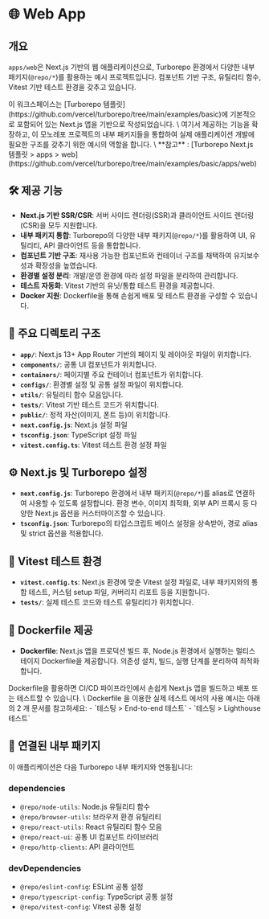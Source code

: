 
# 🌐 Web App

## 개요

`apps/web`은 Next.js 기반의 웹 애플리케이션으로, Turborepo 환경에서 다양한 내부 패키지(`@repo/*`)를 활용하는 예시 프로젝트입니다. 컴포넌트 기반 구조, 유틸리티 함수, Vitest 기반 테스트 환경을 갖추고 있습니다.

<Callout type="info">
  이 워크스페이스는 [Turborepo 템플릿](https://github.com/vercel/turborepo/tree/main/examples/basic)에 기본적으로 포함되어 있는 Next.js 앱을 기반으로 작성되었습니다. \
  여기서 제공하는 기능을 확장하고, 이 모노레포 프로젝트의 내부 패키지들을 통합하여 실제 애플리케이션 개발에 필요한 구조를 갖추기 위한 예시의 역할을 합니다. \
  **참고** : [Turborepo Next.js 템플릿 > apps > web](https://github.com/vercel/turborepo/tree/main/examples/basic/apps/web)
</Callout>

## 🛠️ 제공 기능

- **Next.js 기반 SSR/CSR**: 서버 사이드 렌더링(SSR)과 클라이언트 사이드 렌더링(CSR)을 모두 지원합니다.
- **내부 패키지 통합**: Turborepo의 다양한 내부 패키지(`@repo/*`)를 활용하여 UI, 유틸리티, API 클라이언트 등을 통합합니다.
- **컴포넌트 기반 구조**: 재사용 가능한 컴포넌트와 컨테이너 구조를 채택하여 유지보수성과 확장성을 높였습니다.
- **환경별 설정 분리**: 개발/운영 환경에 따라 설정 파일을 분리하여 관리합니다.
- **테스트 자동화**: Vitest 기반의 유닛/통합 테스트 환경을 제공합니다.
- **Docker 지원**: Dockerfile을 통해 손쉽게 배포 및 테스트 환경을 구성할 수 있습니다.

## 📂 주요 디렉토리 구조

- **`app/`**: Next.js 13+ App Router 기반의 페이지 및 레이아웃 파일이 위치합니다.
- **`components/`**: 공통 UI 컴포넌트가 위치합니다.
- **`containers/`**: 페이지별 주요 컨테이너 컴포넌트가 위치합니다.
- **`configs/`**: 환경별 설정 및 공통 설정 파일이 위치합니다.
- **`utils/`**: 유틸리티 함수 모음입니다.
- **`tests/`**: Vitest 기반 테스트 코드가 위치합니다.
- **`public/`**: 정적 자산(이미지, 폰트 등)이 위치합니다.
- **`next.config.js`**: Next.js 설정 파일
- **`tsconfig.json`**: TypeScript 설정 파일
- **`vitest.config.ts`**: Vitest 테스트 환경 설정 파일

## ⚙️ Next.js 및 Turborepo 설정

- **`next.config.js`**: Turborepo 환경에서 내부 패키지(`@repo/*`)를 alias로 연결하여 사용할 수 있도록 설정합니다. 환경 변수, 이미지 최적화, 외부 API 프록시 등 다양한 Next.js 옵션을 커스터마이즈할 수 있습니다.
- **`tsconfig.json`**: Turborepo의 타입스크립트 베이스 설정을 상속받아, 경로 alias 및 strict 옵션을 적용합니다.

## 🧪 Vitest 테스트 환경

- **`vitest.config.ts`**: Next.js 환경에 맞춘 Vitest 설정 파일로, 내부 패키지와의 통합 테스트, 커스텀 setup 파일, 커버리지 리포트 등을 지원합니다.
- **`tests/`**: 실제 테스트 코드와 테스트 유틸리티가 위치합니다.

## 🐳 Dockerfile 제공

- **Dockerfile**: Next.js 앱을 프로덕션 빌드 후, Node.js 환경에서 실행하는 멀티스테이지 Dockerfile을 제공합니다. 의존성 설치, 빌드, 실행 단계를 분리하여 최적화합니다.

<Callout type="info">
  Dockerfile을 활용하면 CI/CD 파이프라인에서 손쉽게 Next.js 앱을 빌드하고 배포 또는 테스트할 수 있습니다. \
  Dockerfile 을 이용한 실제 테스트 에서의 사용 예시는 아래의 2 개 문서를 참고하세요:
  - <LocalizedLink href="/testing/e2e-test">`테스팅 > End-to-end 테스트`</LocalizedLink>
  - <LocalizedLink href="/testing/lighthouse-test">`테스팅 > Lighthouse 테스트`</LocalizedLink>
</Callout>

## 🔗 연결된 내부 패키지

이 애플리케이션은 다음 Turborepo 내부 패키지와 연동됩니다:

### dependencies

- <LocalizedLink href="/packages/default-packages/node-utils">`@repo/node-utils`</LocalizedLink>: Node.js 유틸리티 함수
- <LocalizedLink href="/packages/default-packages/browser-utils">`@repo/browser-utils`</LocalizedLink>: 브라우저 환경 유틸리티
- <LocalizedLink href="/packages/default-packages/react-utils">`@repo/react-utils`</LocalizedLink>: React 유틸리티 함수 모음
- <LocalizedLink href="/packages/default-packages/react-ui">`@repo/react-ui`</LocalizedLink>: 공통 UI 컴포넌트 라이브러리
- <LocalizedLink href="/packages/default-packages/http-clients">`@repo/http-clients`</LocalizedLink>: API 클라이언트

### devDependencies

- <LocalizedLink href="/configs/eslint-config">`@repo/eslint-config`</LocalizedLink>: ESLint 공통 설정
- <LocalizedLink href="/configs/typescript-config">`@repo/typescript-config`</LocalizedLink>: TypeScript 공통 설정
- <LocalizedLink href="/configs/vitest-config">`@repo/vitest-config`</LocalizedLink>: Vitest 공통 설정
